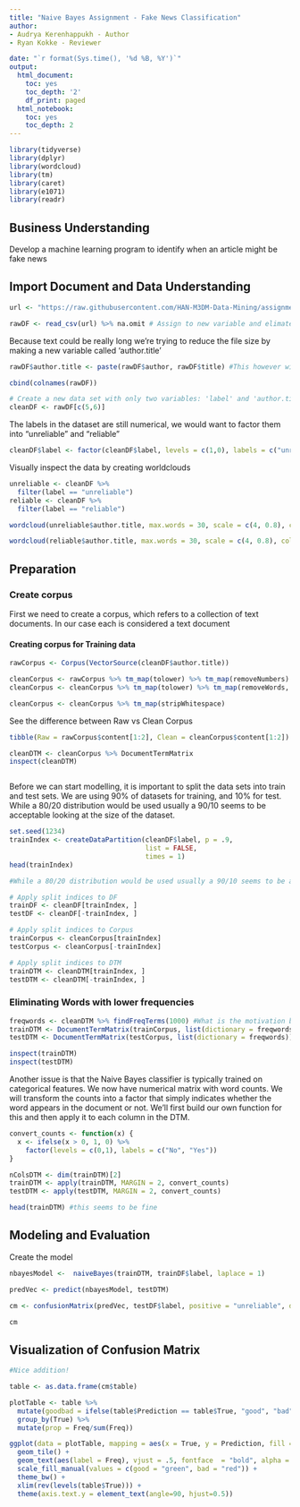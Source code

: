 ---
title: "Naive Bayes Assignment - Fake News Classification"
author: 
- Audrya Kerenhappukh - Author 
- Ryan Kokke - Reviewer 

date: "`r format(Sys.time(), '%d %B, %Y')`"
output:
  html_document:
    toc: yes
    toc_depth: '2'
    df_print: paged
  html_notebook:
    toc: yes
    toc_depth: 2
---


```{r message=TRUE, warning = TRUE, include = FALSE}
library(tidyverse)
library(dplyr)
library(wordcloud)
library(tm)
library(caret)
library(e1071)
library(readr)
```

## Business Understanding 
Develop a machine learning program to identify when an article might be fake news

## Import Document and Data Understanding 
```{r message=TRUE, warning = TRUE, include = FALSE}

url <- "https://raw.githubusercontent.com/HAN-M3DM-Data-Mining/assignments/master/datasets/NB-fakenews.csv"

rawDF <- read_csv(url) %>% na.omit # Assign to new variable and elimate NaN values #columns still have NaN values, take for example the author column


```
Because text could be really long we're trying to reduce the file size by making a new variable called 'author.title' 
```{r}
rawDF$author.title <- paste(rawDF$author, rawDF$title) #This however will analyze the author and title columns, are these the right predictor variables? Maybe describe the reason behind the choice for the target and predictor variables including some extra information about the dataset

cbind(colnames(rawDF))
```

```{r}
# Create a new data set with only two variables: 'label' and 'author.title'
cleanDF <- rawDF[c(5,6)]

```


The labels in the dataset are still numerical, we would want to factor them into "unreliable" and "reliable"

```{r}

cleanDF$label <- factor(cleanDF$label, levels = c(1,0), labels = c("unreliable", "reliable")) %>% relevel("reliable")#This seems fine

```

Visually inspect the data by creating worldclouds
```{r message=TRUE, warning = FALSE, include = TRUE}
unreliable <- cleanDF %>% 
  filter(label == "unreliable")
reliable <- cleanDF %>% 
  filter(label == "reliable")

wordcloud(unreliable$author.title, max.words = 30, scale = c(4, 0.8), colors= c("indianred1","indianred2","indianred3","indianred")) #When creating the clean dataframe authors and titles were picked out to be analyzed, this causes authors' names to be part of the wordcloud, is this is the wanted predictor variable then its fine, however it does still include NaN values

wordcloud(reliable$author.title, max.words = 30, scale = c(4, 0.8), colors= c("lightsteelblue1","lightsteelblue2","lightsteelblue3","lightsteelblue"))
```


## Preparation 
### Create corpus 

First we need to create a corpus, which refers to a collection of text documents. In our case each  is considered a text document

#### Creating corpus for Training data 

```{r}

rawCorpus <- Corpus(VectorSource(cleanDF$author.title))

```

```{r warning=FALSE}
cleanCorpus <- rawCorpus %>% tm_map(tolower) %>% tm_map(removeNumbers)
cleanCorpus <- cleanCorpus %>% tm_map(tolower) %>% tm_map(removeWords, stopwords()) %>% tm_map(removePunctuation)
```

```{r warning=FALSE}
cleanCorpus <- cleanCorpus %>% tm_map(stripWhitespace)

```
See the difference between Raw vs Clean Corpus 
```{r}
tibble(Raw = rawCorpus$content[1:2], Clean = cleanCorpus$content[1:2]) #steps above seem to be fine
```

```{r}
cleanDTM <- cleanCorpus %>% DocumentTermMatrix
inspect(cleanDTM)
```
```{r}

```

Before we can start modelling, it is important to split the data sets into train and test sets. We are using 90% of datasets for training, and 10% for test. While a 80/20 distribution would be used usually a 90/10 seems to be acceptable looking at the size of the dataset.

```{r}
set.seed(1234)
trainIndex <- createDataPartition(cleanDF$label, p = .9, 
                                  list = FALSE, 
                                  times = 1)
head(trainIndex)

#While a 80/20 distribution would be used usually a 90/10 seems to be acceptable looking at the size of the dataset.

# Apply split indices to DF
trainDF <- cleanDF[trainIndex, ]
testDF <- cleanDF[-trainIndex, ]

# Apply split indices to Corpus
trainCorpus <- cleanCorpus[trainIndex]
testCorpus <- cleanCorpus[-trainIndex]

# Apply split indices to DTM
trainDTM <- cleanDTM[trainIndex, ]
testDTM <- cleanDTM[-trainIndex, ]

```

### Eliminating Words with lower frequencies 

```{r}
freqwords <- cleanDTM %>% findFreqTerms(1000) #What is the motivation behind the choice for 1000, this way a lot of terms are excluded...
trainDTM <- DocumentTermMatrix(trainCorpus, list(dictionary = freqwords))
testDTM <- DocumentTermMatrix(testCorpus, list(dictionary = freqwords))

inspect(trainDTM)
inspect(testDTM)

```

Another issue is that the Naive Bayes classifier is typically trained on categorical features. We now have numerical matrix with word counts. We will transform the counts into a factor that simply indicates whether the word appears in the document or not. We’ll first build our own function for this and then apply it to each column in the DTM.
```{r}
convert_counts <- function(x) {
  x <- ifelse(x > 0, 1, 0) %>% 
    factor(levels = c(0,1), labels = c("No", "Yes")) 
}

nColsDTM <- dim(trainDTM)[2]
trainDTM <- apply(trainDTM, MARGIN = 2, convert_counts)
testDTM <- apply(testDTM, MARGIN = 2, convert_counts)

head(trainDTM) #this seems to be fine
```
## Modeling and Evaluation

Create the model 
```{r}
nbayesModel <-  naiveBayes(trainDTM, trainDF$label, laplace = 1)
```

```{r}
predVec <- predict(nbayesModel, testDTM)
```

```{r}
cm <- confusionMatrix(predVec, testDF$label, positive = "unreliable", dnn = c("Prediction", "True"))

cm
```

## Visualization of Confusion Matrix 
```{r Chart Visualization }
#Nice addition!

table <- as.data.frame(cm$table)

plotTable <- table %>%
  mutate(goodbad = ifelse(table$Prediction == table$True, "good", "bad")) %>%
  group_by(True) %>%
  mutate(prop = Freq/sum(Freq))

ggplot(data = plotTable, mapping = aes(x = True, y = Prediction, fill = goodbad, alpha = Freq)) +
  geom_tile() +
  geom_text(aes(label = Freq), vjust = .5, fontface  = "bold", alpha = 1) +
  scale_fill_manual(values = c(good = "green", bad = "red")) +
  theme_bw() +
  xlim(rev(levels(table$True))) +
  theme(axis.text.y = element_text(angle=90, hjust=0.5))
 
```